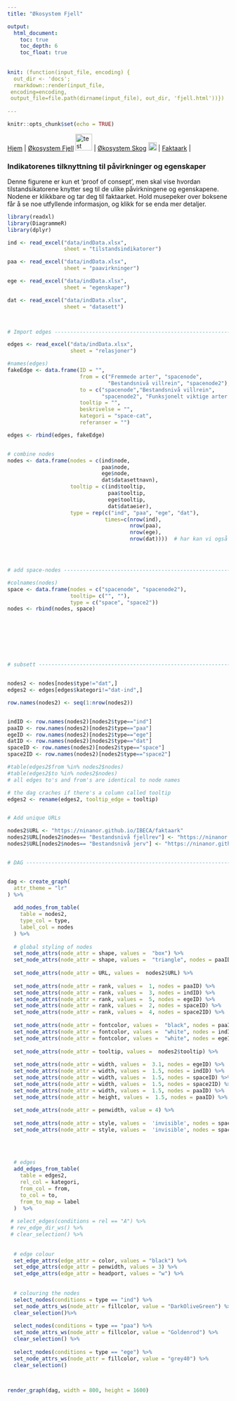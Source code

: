 ```yaml
---
title: "Økosystem Fjell"

output:
  html_document:
    toc: true
    toc_depth: 6
    toc_float: true
    
    
knit: (function(input_file, encoding) {
  out_dir <- 'docs';
  rmarkdown::render(input_file,
 encoding=encoding,
 output_file=file.path(dirname(input_file), out_dir, 'fjell.html'))})
 
---
```


```r
knitr::opts_chunk$set(echo = TRUE)
```




[Hjem](https://ninanor.github.io/IBECA) | 
[Økosystem Fjell](https://ninanor.github.io/IBECA/fjell)
![test](figures/fjellLogo.png){width=1cm} |
[Økosystem Skog](https://ninanor.github.io/IBECA/skog)
![test](figures/skogLogo.png){width=0.5cm} |
[Faktaark](https://ninanor.github.io/IBECA/faktaark) |


### Indikatorenes tilknyttning til påvirkninger og egenskaper

Denne figurene er kun et 'proof of consept', men skal vise hvordan tilstandsikatorene knytter seg til de ulike påvirkningene og egenskapene. Nodene er klikkbare og tar deg til faktaarket. Hold musepeker over boksene får å se noe utfyllende informasjon, og klikk for se enda mer detaljer.


```r
library(readxl)
library(DiagrammeR)
library(dplyr)

ind <- read_excel("data/indData.xlsx", 
                  sheet = "tilstandsindikatorer")

paa <- read_excel("data/indData.xlsx", 
                  sheet = "paavirkninger")

ege <- read_excel("data/indData.xlsx", 
                  sheet = "egenskaper")

dat <- read_excel("data/indData.xlsx", 
                  sheet = "datasett")



# Import edges ------------------------------------------------------------

edges <- read_excel("data/indData.xlsx", 
                    sheet = "relasjoner")

#names(edges)
fakeEdge <- data.frame(ID = "",
                       from = c("Fremmede arter", "spacenode", 
                                "Bestandsnivå villrein", "spacenode2"),
                       to = c("spacenode","Bestandsnivå villrein", 
                              "spacenode2", "Funksjonelt viktige arter og strukturer"),
                       tooltip = "",
                       beskrivelse = "",
                       kategori = "space-cat",
                       referanser = "")

edges <- rbind(edges, fakeEdge)


# combine nodes
nodes <- data.frame(nodes = c(ind$node,
                              paa$node,
                              ege$node,
                              dat$datasettnavn),
                    tooltip = c(ind$tooltip,
                                paa$tooltip,
                                ege$tooltip,
                                dat$dataeier),
                    type = rep(c("ind", "paa", "ege", "dat"), 
                               times=c(nrow(ind),
                                       nrow(paa),
                                       nrow(ege),
                                       nrow(dat))))  # har kan vi også legge til en kolonne for tooltips etc




# add space-nodes ---------------------------------------------------------

#colnames(nodes)
space <- data.frame(nodes = c("spacenode", "spacenode2"),
                    tooltip= c("", ""),
                    type = c("space", "space2"))
nodes <- rbind(nodes, space)








# subsett -----------------------------------------------------------------


nodes2 <- nodes[nodes$type!="dat",]
edges2 <- edges[edges$kategori!="dat-ind",]

row.names(nodes2) <- seq(1:nrow(nodes2))


indID <- row.names(nodes2)[nodes2$type=="ind"]
paaID <- row.names(nodes2)[nodes2$type=="paa"]
egeID <- row.names(nodes2)[nodes2$type=="ege"]
datID <- row.names(nodes2)[nodes2$type=="dat"]
spaceID <- row.names(nodes2)[nodes2$type=="space"]
space2ID <- row.names(nodes2)[nodes2$type=="space2"]

#table(edges2$from %in% nodes2$nodes)
#table(edges2$to %in% nodes2$nodes)
# all edges to's and from's are identical to node names

# the dag craches if there's a column called tooltip
edges2 <- rename(edges2, tooltip_edge = tooltip)


# Add unique URLs

nodes2$URL <- "https://ninanor.github.io/IBECA/faktaark"
nodes2$URL[nodes2$nodes== "Bestandsnivå fjellrev"] <- "https://ninanor.github.io/IBECA/faktaark#bestandsnivå-fjellrev"
nodes2$URL[nodes2$nodes== "Bestandsnivå jerv"] <- "https://ninanor.github.io/IBECA/faktaark#bestandsnivå-jerv"


# DAG ---------------------------------------------------------------------


dag <- create_graph( 
  attr_theme = "lr"
) %>%   
  
  add_nodes_from_table(
    table = nodes2,
    type_col = type,
    label_col = nodes
  ) %>%
  
  # global styling of nodes
  set_node_attrs(node_attr = shape, values =  "box") %>%
  set_node_attrs(node_attr = shape, values =  "triangle", nodes = paaID) %>%
  
  set_node_attrs(node_attr = URL, values =  nodes2$URL) %>%
  
  set_node_attrs(node_attr = rank, values =  1, nodes = paaID) %>%
  set_node_attrs(node_attr = rank, values =  3, nodes = indID) %>%
  set_node_attrs(node_attr = rank, values =  5, nodes = egeID) %>%
  set_node_attrs(node_attr = rank, values =  2, nodes = spaceID) %>%
  set_node_attrs(node_attr = rank, values =  4, nodes = space2ID) %>%
  
  set_node_attrs(node_attr = fontcolor, values =  "black", nodes = paaID) %>%
  set_node_attrs(node_attr = fontcolor, values =  "white", nodes = indID) %>%
  set_node_attrs(node_attr = fontcolor, values =  "white", nodes = egeID) %>%
  
  set_node_attrs(node_attr = tooltip, values =  nodes2$tooltip) %>%
  
  set_node_attrs(node_attr = width, values =  3.1, nodes = egeID) %>%  # width of egenskaper
  set_node_attrs(node_attr = width, values =  1.5, nodes = indID) %>% 
  set_node_attrs(node_attr = width, values =  1.5, nodes = spaceID) %>% 
  set_node_attrs(node_attr = width, values =  1.5, nodes = space2ID) %>% 
  set_node_attrs(node_attr = width, values =  1.5, nodes = paaID) %>% 
  set_node_attrs(node_attr = height, values =  1.5, nodes = paaID) %>% 
  
  set_node_attrs(node_attr = penwidth, value = 4) %>%
  
  set_node_attrs(node_attr = style, values =  'invisible', nodes = spaceID) %>%
  set_node_attrs(node_attr = style, values =  'invisible', nodes = space2ID) %>%
  
  
  
  
  # edges
  add_edges_from_table(
    table = edges2,
    rel_col = kategori,
    from_col = from,
    to_col = to,
    from_to_map = label    
  )  %>%
  
 # select_edges(conditions = rel == "A") %>%
 # rev_edge_dir_ws() %>%
 # clear_selection() %>%
  
  
  # edge colour
  set_edge_attrs(edge_attr = color, values = "black") %>%
  set_edge_attrs(edge_attr = penwidth, values = 3) %>%
  set_edge_attrs(edge_attr = headport, values = "w") %>%
  
  
  # colouring the nodes
  select_nodes(conditions = type == "ind") %>%
  set_node_attrs_ws(node_attr = fillcolor, value = "DarkOliveGreen") %>%
  clear_selection()%>%
  
  select_nodes(conditions = type == "paa") %>%
  set_node_attrs_ws(node_attr = fillcolor, value = "Goldenrod") %>%
  clear_selection() %>%
  
  select_nodes(conditions = type == "ege") %>%
  set_node_attrs_ws(node_attr = fillcolor, value = "grey40") %>%
  clear_selection()
  


render_graph(dag, width = 800, height = 1600)
```





